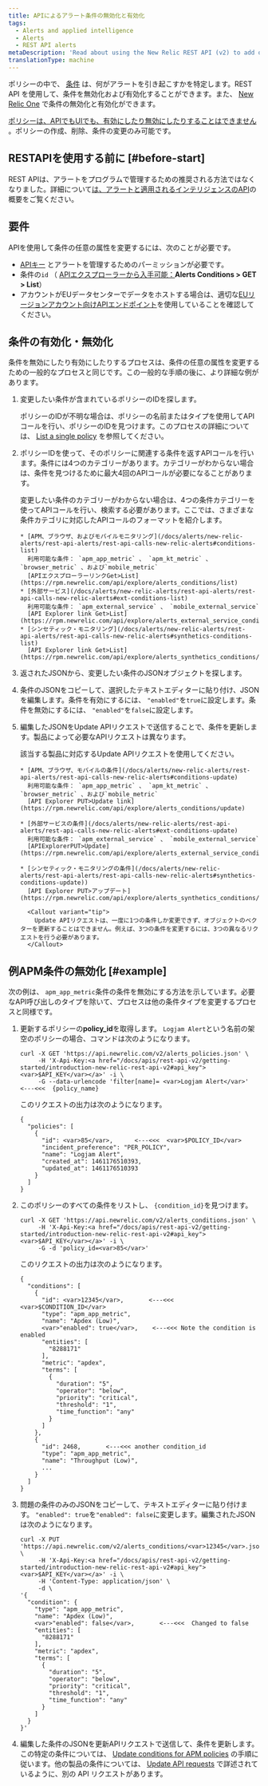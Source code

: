 ```yaml
---
title: APIによるアラート条件の無効化と有効化
tags:
  - Alerts and applied intelligence
  - Alerts
  - REST API alerts
metaDescription: 'Read about using the New Relic REST API (v2) to add or remove apps, servers, and other entities from a policy condition.'
translationType: machine
---
```


ポリシーの中で、 [条件](/docs/alerts/new-relic-alerts/configuring-alert-policies/define-alert-conditions) は、何がアラートを引き起こすかを特定します。REST API を使用して、条件を無効化および有効化することができます。また、 [New Relic One](/docs/alerts/new-relic-alerts/updating-alert-policies/disable-or-delete-alert-policies-conditions#condition-on-off) で条件の無効化と有効化ができます。

[ポリシーは、APIでもUIでも、有効にしたり無効にしたりすることはできません](/docs/alerts/new-relic-alerts/updating-alert-policies/disable-or-delete-alert-policies-conditions#disable-policy) 。ポリシーの作成、削除、条件の変更のみ可能です。

## RESTAPIを使用する前に [#before-start]

REST APIは、アラートをプログラムで管理するための推奨される方法ではなくなりました。詳細について[は、アラートと適用されるインテリジェンスのAPI](/docs/alerts-applied-intelligence/new-relic-alerts/advanced-alerts/alerts-api/intro-alerts-api)の概要をご覧ください。

## 要件

APIを使用して条件の任意の属性を変更するには、次のことが必要です。

* [APIキー](/docs/apis/rest-api-v2/getting-started/introduction-new-relic-rest-api-v2#api_key) とアラートを管理するためのパーミッションが必要です。
* 条件の`id` （ [APIエクスプローラーから入手可能：](https://rpm.newrelic.com/api/explore/alerts_condition/list "リンクが新しいウィンドウで開きます。")**Alerts Conditions > GET > List**）
* アカウントがEUデータセンターでデータをホストする場合は、適切な[EUリージョンアカウント向けAPIエンドポイント](/docs/using-new-relic/welcome-new-relic/getting-started/introduction-eu-region-data-center#endpoints)を使用していることを確認してください。

## 条件の有効化・無効化

条件を無効にしたり有効にしたりするプロセスは、条件の任意の属性を変更するための一般的なプロセスと同じです。この一般的な手順の後に、より詳細な例があります。

1. 変更したい条件が含まれているポリシーのIDを探します。

   ポリシーのIDが不明な場合は、ポリシーの名前またはタイプを使用してAPIコールを行い、ポリシーのIDを見つけます。このプロセスの詳細については、 [List a single policy](/docs/alerts/alert-policies/rest-api-alert-policies/list-policies-v2#single_policy) を参照してください。

2. ポリシーIDを使って、そのポリシーに関連する条件を返すAPIコールを行います。条件には4つのカテゴリーがあります。カテゴリーがわからない場合は、条件を見つけるために最大4回のAPIコールが必要になることがあります。

   <CollapserGroup>
     <Collapser
       id="types-conditions-API"
       title="コンディションID検索の詳細"
     >
       変更したい条件のカテゴリーがわからない場合は、4つの条件カテゴリーを使ってAPIコールを行い、検索する必要があります。ここでは、さまざまな条件カテゴリに対応したAPIコールのフォーマットを紹介します。

       * [APM、ブラウザ、およびモバイルモニタリング](/docs/alerts/new-relic-alerts/rest-api-alerts/rest-api-calls-new-relic-alerts#conditions-list)  
         利用可能な条件： `apm_app_metric` 、 `apm_kt_metric` 、 `browser_metric` 、および`mobile_metric`  
         [APIエクスプローラーリンクGet>List](https://rpm.newrelic.com/api/explore/alerts_conditions/list)
       * [外部サービス](/docs/alerts/new-relic-alerts/rest-api-alerts/rest-api-calls-new-relic-alerts#ext-conditions-list)  
         利用可能な条件： `apm_external_service` 、 `mobile_external_service`  
         [API Explorer link Get>List](https://rpm.newrelic.com/api/explore/alerts_external_service_conditions/list)
       * [シンセティック・モニタリング](/docs/alerts/new-relic-alerts/rest-api-alerts/rest-api-calls-new-relic-alerts#synthetics-conditions-list)  
         [API Explorer link Get>List](https://rpm.newrelic.com/api/explore/alerts_synthetics_conditions/list)
     </Collapser>
   </CollapserGroup>

3. 返されたJSONから、変更したい条件のJSONオブジェクトを探します。

4. 条件のJSONをコピーして、選択したテキストエディターに貼り付け、JSONを編集します。条件を有効にするには、 `"enabled"`を`true`に設定します。条件を無効にするには、 `"enabled"`を`false`に設定します。

5. 編集したJSONをUpdate APIリクエストで送信することで、条件を更新します。製品によって必要なAPIリクエストは異なります。

   <CollapserGroup>
     <Collapser
       id="update-api-requests"
       title="アップデートAPIリクエストの詳細"
     >
       該当する製品に対応するUpdate APIリクエストを使用してください。

       * [APM、ブラウザ、モバイルの条件](/docs/alerts/new-relic-alerts/rest-api-alerts/rest-api-calls-new-relic-alerts#conditions-update)  
         利用可能な条件： `apm_app_metric` 、 `apm_kt_metric` 、 `browser_metric` 、および`mobile_metric`  
         [API Explorer PUT>Update link](https://rpm.newrelic.com/api/explore/alerts_conditions/update)

       * [外部サービスの条件](/docs/alerts/new-relic-alerts/rest-api-alerts/rest-api-calls-new-relic-alerts#ext-conditions-update)  
         利用可能な条件： `apm_external_service` 、 `mobile_external_service`  
         [APIExplorerPUT>Update](https://rpm.newrelic.com/api/explore/alerts_external_service_conditions/update)

       * [シンセティック・モニタリングの条件](/docs/alerts/new-relic-alerts/rest-api-alerts/rest-api-calls-new-relic-alerts#synthetics-conditions-update))  
         [API Explorer PUT>アップデート](https://rpm.newrelic.com/api/explore/alerts_synthetics_conditions/update)

         <Callout variant="tip">
           Update APIリクエストは、一度に1つの条件しか変更できず、オブジェクトのベクターを更新することはできません。例えば、3つの条件を変更するには、3つの異なるリクエストを行う必要があります。
         </Callout>
     </Collapser>
   </CollapserGroup>

## 例APM条件の無効化 [#example]

次の例は、 `apm_app_metric`条件の条件を無効にする方法を示しています。必要なAPI呼び出しのタイプを除いて、プロセスは他の条件タイプを変更するプロセスと同様です。

1. 更新するポリシーの**policy_id**を取得します。 `Logjam Alert`という名前の架空のポリシーの場合、コマンドは次のようになります。

   ```
   curl -X GET 'https://api.newrelic.com/v2/alerts_policies.json' \
        -H 'X-Api-Key:<a href="/docs/apis/rest-api-v2/getting-started/introduction-new-relic-rest-api-v2#api_key"><var>$API_KEY</var></a>' -i \
        -G --data-urlencode 'filter[name]= <var>Logjam Alert</var>'    <---<<<  {policy_name}
   ```

   このリクエストの出力は次のようになります。

   ```
   {
     "policies": [
       {
         "id": <var>85</var>,      <---<<<  <var>$POLICY_ID</var>
         "incident_preference": "PER_POLICY",
         "name": "Logjam Alert",
         "created_at": 1461176510393,
         "updated_at": 1461176510393
       }
     ]
   }
   ```

2. このポリシーのすべての条件をリストし、 `{condition_id}`を見つけます。

   ```
   curl -X GET 'https://api.newrelic.com/v2/alerts_conditions.json' \
        -H 'X-Api-Key:<a href="/docs/apis/rest-api-v2/getting-started/introduction-new-relic-rest-api-v2#api_key"><var>$API_KEY</var></a>' -i \
        -G -d 'policy_id=<var>85</var>'
   ```

   このリクエストの出力は次のようになります。

   ```
   {
     "conditions": [
       {
         "id": <var>12345</var>,       <---<<< <var>$CONDITION_ID</var>
         "type": "apm_app_metric",
         "name": "Apdex (Low)",
         <var>"enabled": true</var>,    <---<<< Note the condition is enabled
         "entities": [
           "8288171"
         ],
         "metric": "apdex",
         "terms": [
           {
             "duration": "5",
             "operator": "below",
             "priority": "critical",
             "threshold": "1",
             "time_function": "any"
           }
         ]
       },
       {
         "id": 2468,       <---<<< another condition_id
         "type": "apm_app_metric",
         "name": "Throughput (Low)",
         ...
       }
     ]
   }
   ```

3. 問題の条件のみのJSONをコピーして、テキストエディターに貼り付けます。 `"enabled": true`を`"enabled": false`に変更します。編集されたJSONは次のようになります。

   ```
   curl -X PUT 'https://api.newrelic.com/v2/alerts_conditions/<var>12345</var>.json' \
        -H 'X-Api-Key:<a href="/docs/apis/rest-api-v2/getting-started/introduction-new-relic-rest-api-v2#api_key"><var>$API_KEY</var></a>' -i \
        -H 'Content-Type: application/json' \
        -d \
   '{
     "condition": {
       "type": "apm_app_metric",
       "name": "Apdex (Low)",
       <var>"enabled": false</var>,       <---<<<  Changed to false
       "entities": [
         "8288171"
       ],
       "metric": "apdex",
       "terms": [
         {
           "duration": "5",
           "operator": "below",
           "priority": "critical",
           "threshold": "1",
           "time_function": "any"
         }
       ]
     }
   }'
   ```

4. 編集した条件のJSONを更新APIリクエストで送信して、条件を更新します。この特定の条件については、 [Update conditions for APM policies](/docs/alerts/new-relic-alerts/rest-api-alerts/rest-api-calls-new-relic-alerts#conditions-update) の手順に従います。他の製品の条件については、 [Update API requests](#update-api-requests) で詳述されているように、別の API リクエストがあります。